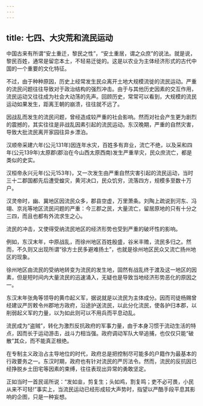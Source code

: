 ```yaml
---
---
---
```

title: 七四、大灾荒和流民运动
---



中国古来有所谓“安土重迁，黎民之性”，“安土重居，谓之众庶”的说法。就是说，黎民百姓，通常是留恋本土，不轻易迁徙的。这是以农业为主体经济形式的古代中国的一个重要的文化特征。

不过，由于种种原因，历史上经常发生民众离开土地大规模流徙的流民运动。严重的流民问题往往导致对于政治结构的强烈冲击。由于与其他历史因素的交互作用，流民运动又往往成为社会大动荡的先声。回顾历史，常常可以看到，大规模的流民运动如果发生，距离王朝的崩溃，往往就不远了。

因战乱而发生的流民问题，曾经造成较严重的社会影响。然而对社会产生更为剧烈的震撼的，其实往往是非战乱因素引起的流民运动。东汉晚期，严重的自然灾害，导致大批流民离开家园往异乡漂泊。

汉顺帝采建六年(公元131年)因连年水灾，百姓多有弃业，流亡不绝，以及采和四年(公元139年)太原郡(郡治在今山西太原西南)发生严重旱灾，民众庶流亡，都是类似的史实。

汉桓帝永兴元年(公元153年)，又一次发生由严重自然灾害引起的流民运动，当时三十二郡国都先后遭受蝗灾，黄河决口，民众饥穷，流落四方，规模多至数十万户。

汉灵帝时，幽、冀地区因流民众多，郡县空虚，万里萧条。刘陶上疏说到河东、冯翊、京兆等地区流民问题的严重：今三郡之民，大量流亡，留居原地的只有十分之三四，而且也都有外流求生之心。

流民的冲击，又使得受纳流民地区的经济形势也受到严重的破坏性的影响。

例如，东汉末年，中原战乱，而徐州地区百姓殷盛，谷米丰赡，流民多归之。然而，不久则又出现所谓“徐方士民多避难扬土”，也就是徐州地区民众又流亡扬州地区的现象。

徐州地区由流民的受纳地转变为流民的发生地，固然有战乱终于渡及这一地区的因素，但是短时间内大量流民的迅速涌入，无疑也是导致当地经济形势恶化的原因之一。

东汉末年张角等领导的黄巾起义军，据说就是以流民为主体成分。因而司徒杨赐曾经建议严厉敕令州郡地方政府，沿途护送流民，以此分化流民，使各护归本郡，以削弱起义军的力量，以为如此则可以不用兵而平息动乱。

流民成为“盗贼”，转化为激烈反抗政府的军事力量，由于本身习惯于流动生活的特点，因而长于运动游击，战斗力相当强。政府调动军队大举追捕，也仅仅只能“破散”其众，而不能真正根绝。

在专制主义政治占主导地位的时代，政府总是把控制尽可能多的户籍作为最基本的行政要务之一。东汉时期，政府也有针对流民的严厉法令。然而，流民的反抗因已经挣脱乡土田宅等因素的束缚，往往表现出异常的勇敢坚定。

正如当时一首民谣所说：“发如韭，剪复生；头如鸡，割复鸣；吏不必可畏，小民从来不可轻!”事实上，当流民运动已经形成较大声势时，指望以严酷手段平息其影响的企图，只是一种妄想。